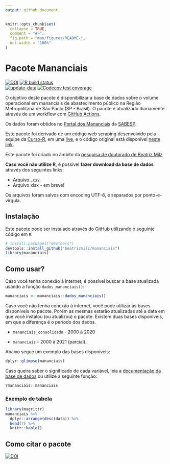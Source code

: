```yaml
---
output: github_document
---
```


<!-- README.md is generated from README.Rmd. Please edit that file -->

```r
knitr::opts_chunk$set(
  collapse = TRUE,
  comment = "#>",
  fig.path = "man/figures/README-",
  out.width = "100%"
)
```

# Pacote Mananciais

<!-- badges: start -->
[![DOI](https://zenodo.org/badge/DOI/10.5281/zenodo.4319745.svg)](https://doi.org/10.5281/zenodo.4319745)
[![R build status](https://github.com/beatrizmilz/mananciais/workflows/R-CMD-check/badge.svg)](https://github.com/beatrizmilz/mananciais/actions)  
[![update-data](https://github.com/beatrizmilz/mananciais/actions/workflows/2-update_data.yaml/badge.svg)](https://github.com/beatrizmilz/mananciais/actions/workflows/2-update_data.yaml)
[![Codecov test coverage](https://codecov.io/gh/beatrizmilz/mananciais/branch/master/graph/badge.svg)](https://codecov.io/gh/beatrizmilz/mananciais?branch=master)
<!-- badges: end -->

O objetivo deste pacote é disponibilizar a base de dados sobre o volume operacional em mananciais de abastecimento público na Região Metropolitana de São Paulo (SP - Brasil). O pacote é atualizado diariamente através de um workflow com [GitHub Actions](https://github.com/beatrizmilz/mananciais/actions).

Os dados foram obtidos no [Portal dos Mananciais](http://mananciais.sabesp.com.br/Situacao) da [SABESP](http://site.sabesp.com.br/site/Default.aspx).

Este pacote foi derivado de um código web scraping desenvolvido pela equipe da [Curso-R](https://www.curso-r.com/), em uma [live](https://youtu.be/jvZIxrMmOcQ), e o código original está disponível [neste link](https://github.com/curso-r/lives/blob/master/drafts/20200730_scraper_sabesp.R).

Este pacote foi criado no âmbito da [pesquisa de doutorado de Beatriz Milz](https://beatrizmilz.github.io/tese/). 


__Caso você não utilize R__, é possível __fazer download da base de dados__ através dos seguintes links:

  - [Arquivo `.csv`](https://github.com/beatrizmilz/mananciais/raw/master/inst/extdata/mananciais.csv) 
  - Arquivo xlsx - em breve!
  
Os arquivos foram salvos com encoding UTF-8, e separados por ponto-e-vírgula.  

## Instalação

Este pacote pode ser instalado através do  [GitHub](https://github.com/) utilizando o seguinte código em `R`:

``` r
# install.packages("devtools")
devtools::install_github("beatrizmilz/mananciais")
library(mananciais)
```
## Como usar?

Caso você tenha conexão à internet, é possível buscar a base atualizada usando a função `dados_mananciais()`:

```r
mananciais <- mananciais::dados_mananciais() 
```

Caso você não tenha conexão à internet, você pode utilizar as bases disponíveis no pacote. Porém as mesmas estarão atualizadas até a data em que você instalou (ou atualizou) o pacote. Existem duas bases disponíveis, em que a diferença é o período dos dados. 

- `mananciais_consolidado` - 2000 à 2020

- `mananciais` - 2000 à 2021 (parcial). 


Abaixo segue um exemplo das bases disponíveis:

```r
dplyr::glimpse(mananciais)
```

Caso queira saber o significado de cada variável, leia a [documentação da base de dados](https://beatrizmilz.github.io/mananciais/reference/mananciais.html) ou utilize a seguinte função:

```r 
?mananciais::mananciais
```

### Exemplo de tabela

```r
library(magrittr)
mananciais %>% 
  dplyr::arrange(desc(data)) %>% 
  head(7) %>%
  knitr::kable()
```


## Como citar o pacote

[![DOI](https://zenodo.org/badge/DOI/10.5281/zenodo.4319745.svg)](https://doi.org/10.5281/zenodo.4319745)




